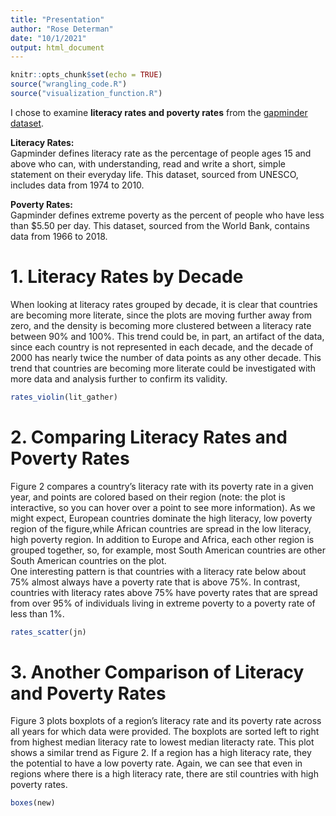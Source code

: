 ```yaml
---
title: "Presentation"
author: "Rose Determan"
date: "10/1/2021"
output: html_document
---
```


```r
knitr::opts_chunk$set(echo = TRUE)
source("wrangling_code.R")
source("visualization_function.R")
```

I chose to examine **literacy rates and poverty rates** from the
[gapminder dataset](https://www.gapminder.org/data/).    

**Literacy Rates:**  
Gapminder defines literacy rate as the percentage of people ages 15 and above 
who can, with understanding, read and write a short, simple statement on their 
everyday life. This dataset, sourced from UNESCO,  includes data from 1974 to 
2010.  

**Poverty Rates:**  
Gapminder defines extreme poverty as the percent of people who have less than 
$5.50 per day. This dataset, sourced from the World Bank, contains data from 
1966 to 2018. 

# 1. Literacy Rates by Decade
When looking at literacy rates grouped by decade, it is clear that countries are
becoming more literate, since the plots are moving further away from zero, and 
the density is becoming more clustered between a literacy rate between 90% and 
100%. This trend could be, in part, an artifact of the data, since each country 
is not represented in each decade, and the decade of 2000 has nearly twice the 
number of data points as any other decade. This trend that countries are 
becoming more literate could be investigated with more data and analysis further
to confirm its validity. 
```r
rates_violin(lit_gather)
```

# 2. Comparing Literacy Rates and Poverty Rates
Figure 2 compares a country's literacy rate with its poverty rate in a given 
year, and points are colored based on their region (note: the plot is 
interactive, so you can hover over a point to see more information). As we might
expect, European countries dominate the high literacy, low poverty region of the
figure,while African countries are spread in the low literacy, high poverty 
region. In addition to Europe and Africa, each other region is grouped together, 
so, for example, most South American countries are other South American countries
on the plot.   
One interesting pattern is that countries with a literacy rate below about 75% 
almost always have a poverty rate that is above 75%. In contrast, countries
with literacy rates above 75% have poverty rates that are spread from over 95% 
of individuals living in extreme poverty to a poverty rate of less than 1%. 


```r
rates_scatter(jn)
```


# 3. Another Comparison of Literacy and Poverty Rates
Figure 3 plots boxplots of a region's literacy rate and its poverty rate across 
all years for which data were provided. The boxplots are sorted left to right 
from highest median literacy rate to lowest median literacty rate. This plot 
shows a similar trend as Figure 2. If a region has a high literacy rate, they 
the potential to have a low poverty rate. Again, we can see that even in regions 
where there is a high literacy rate, there are stil countries with high poverty 
rates. 
```r
boxes(new)
```
